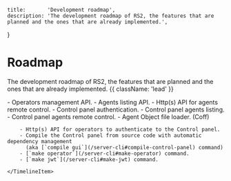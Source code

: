     title:       'Development roadmap',
    description: 'The development roadmap of RS2, the features that are planned and the ones that are already implemented.',
}

# Roadmap

The development roadmap of RS2, the features that are planned and the ones that are already implemented. {{ className: 'lead' }}

<Timeline>
    <TimelineItem title="v1.0.0"
    >
        - Operators management API.
        - Agents listing API.
        - Http(s) API for agents remote control.
        - Control panel authentication.
        - Control panel agents listing.
        - Control panel agents remote control.
    </TimelineItem>
    <TimelineItem title="Operators API authentication"
                  time="May 2024"
                  status="in-progress"
    >
        - Agent Object file loader. (Coff)
    </TimelineItem>
    <TimelineItem title="v0.1.0"
                  time="May 2024"
                  status="completed"
    >

        - Http(s) API for operators to authenticate to the Control panel.
        - Compile the Control panel from source code with automatic dependency management
          (aka [`compile gui`](/server-cli#compile-control-panel) command)
        - [`make operator`](/server-cli#make-operator) command.
        - [`make jwt`](/server-cli#make-jwt) command.

    </TimelineItem>
</Timeline>